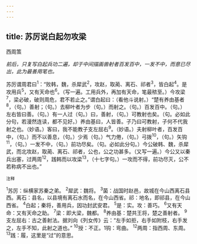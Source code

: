 ```yaml
---
---
---
```

title: 苏厉说白起勿攻梁
---



西周策

*前后，只复写白起兵功二遍，却于中间描画兽射者百发百中，一发不中，而意已尽出，此为最善用笔也。*

苏厉谓周君曰<sup>1</sup>：“败韩，魏，杀犀武<sup>2</sup>，攻赵，取蔺、离石、祁者<sup>3</sup>，皆白起<sup>4</sup>。是攻用兵<sup>5</sup>，又有天命也<sup>6</sup>。（写一遍。工用兵外，再加有天命，笔最秾至。）今攻梁<sup>7</sup>，梁必破，破则周危，君不若止之。”谓白起曰：（看他斗说射。）“楚有养由基者<sup>8</sup>，（句。）善射；（句。）去柳叶者为步（句。）而射之。（句。）百发百中。（句。）左右皆曰善。（句。）有一人过（句。）曰，善射，（句。）可教射也矣。（句。必如此分句，若漫然连读，都不见好。）养由基曰，人皆善。子乃曰可教射，子何不代我射之也。（妙语。）客曰，我不能教子支左屈右<sup>9</sup>。（妙语。）夫射柳叶者，百发百中，（句。）而不以善息，（句。）少焉（句。）气力倦，（句。）弓拨<sup>10</sup>，（句。）矢钩<sup>11</sup>，（句。）一发不中，（句。）前功尽矣。（句。必如此分句。）今公破韩、魏，杀犀武，而北攻赵，取蔺、离石、祁者，公也，公之功甚多。（又写一遍。）今公又以秦兵出塞，过两周<sup>12</sup>，践韩而以攻梁<sup>13</sup>，（十七字句。）一攻而不得，前功尽灭，公不若称病不出也。”

<sup>注释</sup>

<sup>1</sup>苏厉：纵横家苏秦之弟。
<sup>2</sup>犀武：魏将。
<sup>3</sup>菌：战国时赵邑，故城在今山西离石县西。离石：县名，以县境有离石水而名，在今山西省。祁：地名，即祁县，在今山西省。
<sup>4</sup>白起；秦将，善用兵，因功封武安君。
<sup>5</sup>是：实。攻：善巧。
<sup>6</sup>又有天命：又有天命之助。
<sup>7</sup>梁：即大梁，魏都。
<sup>8</sup>养由基：楚共王将，楚之善射者。
<sup>9</sup>支左屈右：古之善射法。据刘向《列女传》云：“左手如拒，右手如附枝，右手发之，左手不知，此射之道也。”
<sup>10</sup>授：不正。1钩：弯曲。
<sup>12</sup>两周：指西周、东周。
<sup>13</sup>践：履，这里是“过”的意思。